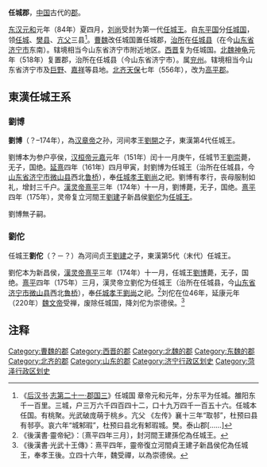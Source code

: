 '''任城郡'''，[[中国|中国]]古代的[[郡|郡]]。

[[东汉|东汉]][[元和_(东汉)|元和]]元年（84年）夏四月，[[劉尚_(任城王)|刘尚]]受封为第一代[[任城王|任城王]]。自[[东平国|东平国]]分[[任城国|任城国]]，领[[任城县|任城]]、[[樊县_(西汉)|樊县]]、[[亢父县|亢父]]三县<ref>《[[后汉书|后汉书]]·[[s:後漢書/卷111|志第二十一·郡国三]]》任城国 章帝元和元年，分东平为任城。雒阳东千一百里。三城，户三万六千四百四十二，口十九万四千一百五十六。任城本任国。有桃聚。光武破庞萌于桃乡。亢父 《左传》襄十三年“取邿”，杜预曰县有邿亭。哀六年“城邾瑕”，杜预曰县北有邾瑕城。樊。泰山郡[……]</ref>。[[曹魏|曹魏]]改任城国置任城郡，[[治所|治所]]在[[任城县|任城县]]（在今[[山东省|山东省]][[济宁市|济宁市]]东南）。辖境相当今山东省济宁市附近地区。[[西晋|西晋]]复为任城国。[[北魏|北魏]][[神龜_(北魏)|神龟]]元年（518年）复置郡，治所在任城县（今山东省济宁市）。属[[兖州_(古代)|兖州]]。辖境相当今山东省济宁市及[[巨野县|巨野]]、[[嘉祥县|嘉祥]]等县地。[[北齐|北齐]][[天保_(北齐)|天保]]七年（556年），改为[[高平郡_(西晋)|高平郡]]。

==東漢任城王系==
===劉博===
'''劉博'''（？–174年），為[[汉章帝|汉章帝]]之孙，河间孝王[[劉開_(漢朝)|劉開]]之子，東漢第4代任城王。

劉博本为参户亭侯，[[汉桓帝|汉桓帝]][[元嘉_(东汉)|元嘉]]元年（151年）闰十一月庚午，任城节王[[劉崇_(任城王)|劉崇]]薨，无子，国绝。[[延熹|延熹]]四年（161年）四月甲寅，封劉博为任城王（治所在任城县，今[[山东省|山东省]][[济宁市|济宁市]][[微山县|微山县]]西北[[鲁桥镇_(微山县)|鲁桥]]），奉[[劉尚_(任城王)|任城孝王劉尚]]之祀。劉博有孝行，丧母服制如礼，增封三千户。[[漢灵帝|漢灵帝]][[熹平|熹平]]三年（174年）十一月，劉博薨，无子，国绝。[[熹平|熹平]]四年（175年），灵帝复立河間王[[劉建_(河間王)|劉建]]子新昌侯[[劉佗_(任城王)|劉佗]]为[[任城王|任城王]]。

劉博無子嗣。

===劉佗===
任城王'''劉佗'''（？－？）為河间贞王[[劉建_(河間王)|劉建]]之子，東漢第5代（末代）任城王。

劉佗本为新昌侯，[[漢灵帝|漢灵帝]][[熹平|熹平]]三年（174年）十一月，任城王[[劉博_(任城王)|劉博]]薨，无子，国绝。[[熹平|熹平]]四年（175年）三月，漢灵帝立劉佗为任城王（治所在任城县，今[[山东省|山东省]][[济宁市|济宁市]][[微山县|微山县]]西北[[鲁桥镇_(微山县)|鲁桥]]），奉[[劉尚_(任城王)|任城孝王劉尚]]之祀。<ref>《後漢書·靈帝紀》：〔熹平四年三月〕，封河間王建孫佗為任城王。</ref>刘佗在位46年，延康元年（220年）[[魏文帝|魏文帝]]受禅，废除任城国，降刘佗为崇德侯。<ref>《後漢書·光武十王傳》：熹平四年，靈帝復立河間貞王建子新昌侯佗為任城王，奉孝王後。立四十六年，魏受禪，以為崇德侯。</ref>
== 注释 ==

{{Reflist|25em}}

{{三國行政區劃|nocat}}
{{西晉行政區劃|nocat}}
{{DEFAULTSORT:R}}
[[Category:曹魏的郡|Category:曹魏的郡]]
[[Category:西晋的郡|Category:西晋的郡]]
[[Category:北魏的郡|Category:北魏的郡]]
[[Category:东魏的郡|Category:东魏的郡]]
[[Category:北齐的郡|Category:北齐的郡]]
[[Category:山东的郡|Category:山东的郡]]
[[Category:济宁行政区划史|Category:济宁行政区划史]]
[[Category:菏泽行政区划史|Category:菏泽行政区划史]]